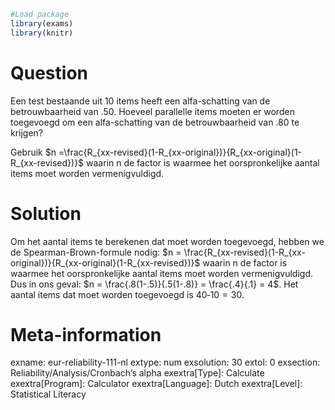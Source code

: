 ```r
#Load package
library(exams)
library(knitr)
```
Question
========
Een test bestaande uit 10 items heeft een alfa-schatting van de betrouwbaarheid van .50. Hoeveel parallelle items moeten er worden toegevoegd om een alfa-schatting van de betrouwbaarheid van .80 te krijgen?

Gebruik  $n =\frac{R_{xx-revised}(1-R_{xx-original})}{R_{xx-original}(1-R_{xx-revised})}$ waarin n de factor is waarmee het oorspronkelijke aantal items moet worden vermenigvuldigd.

Solution
========
Om het aantal items te berekenen dat moet worden toegevoegd, hebben we de Spearman-Brown-formule nodig:
$n = \frac{R_{xx-revised}(1-R_{xx-original})}{R_{xx-original}(1-R_{xx-revised})}$ waarin n de factor is waarmee het oorspronkelijke aantal items moet worden vermenigvuldigd. Dus in ons geval:
$n = \frac{.8(1-.5)}{.5(1-.8)} = \frac{.4}{.1} = 4$. Het aantal items dat moet worden toegevoegd is $40 ‐ 10 = 30$.


Meta-information
================
exname: eur-reliability-111-nl
extype: num
exsolution: 30
extol: 0
exsection: Reliability/Analysis/Cronbach's alpha
exextra[Type]: Calculate
exextra[Program]: Calculator
exextra[Language]: Dutch
exextra[Level]: Statistical Literacy
